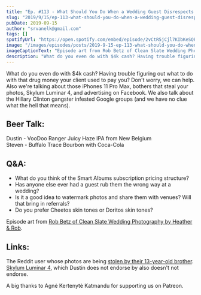 ```yaml
---
title: "Ep. #113 - What Should You Do When a Wedding Guest Disrespects You?"
slug: "2019/9/15/ep-113-what-should-you-do-when-a-wedding-guest-disrespects-you"
pubDate: 2019-09-15
author: "srvanelk@gmail.com"
tags: []
spotifyUrl: "https://open.spotify.com/embed/episode/2vCtR5jCjl7KIbKeSQPL03?utm_source=generator"
image: "/images/episodes/posts/2019-9-15-ep-113-what-should-you-do-when-a-wedding-guest-disrespects-you/Rob+Betz+Photo.webp"
imageCaptionText: "Episode art from Rob Betz of Clean Slate Wedding Photography by Heather & Rob. (links below)"
description: "What do you even do with $4k cash? Having trouble figuring out what to do with that drug money your client used to pay you? Don't worry, we can help. Also we're talking about those iPhones 11 Pro Max, bothers that steal your photos, Skylum Luminar 4, and advertising on Facebook. We also talk about the Hillary Clinton gangster infested Google groups (and we have no clue what the hell that means)."
---
```


What do you even do with $4k cash? Having trouble figuring out what to do with that drug money your client used to pay you? Don't worry, we can help. Also we're talking about those iPhones 11 Pro Max, bothers that steal your photos, Skylum Luminar 4, and advertising on Facebook. We also talk about the Hillary Clinton gangster infested Google groups (and we have no clue what the hell that means).

## Beer Talk:  
Dustin - VooDoo Ranger Juicy Haze IPA from New Belgium  
Steven - Buffalo Trace Bourbon with Coca-Cola

## Q&A:
- What do you think of the Smart Albums subscription pricing structure?
- Has anyone else ever had a guest rub them the wrong way at a wedding?
- Is it a good idea to watermark photos and share them with venues? Will that bring in referrals?
- Do you prefer Cheetos skin tones or Doritos skin tones?

Episode art from [Rob Betz of Clean Slate Wedding Photography by Heather & Rob](https://www.cleanslate.media/Weddings/).

## Links:  
The Reddit user whose photos are being [stolen by their 13-year-old brother](https://www.reddit.com/r/photography/comments/cy5trt/my_brother_is_stealing_my_photos_and_posting_them/).  
[Skylum Luminar 4](https://www.digitaltrends.com/photography/skylum-luminar-4-teaser-sky-replacement/), which Dustin does not endorse by also doesn't not endorse.

A big thanks to Agnė Kertenytė Katmandu for supporting us on Patreon.
